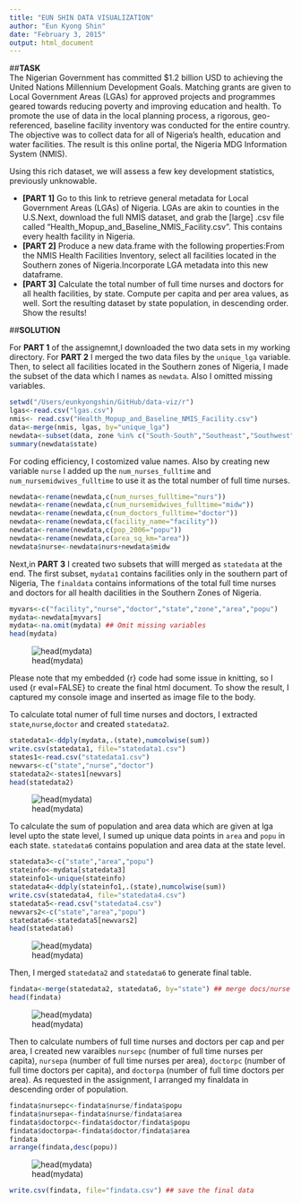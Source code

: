 ```yaml
---
title: "EUN SHIN DATA VISUALIZATION"
author: "Eun Kyong Shin"
date: "February 3, 2015"
output: html_document
---
```

##**TASK** <br>
The Nigerian Government has committed $1.2 billion USD to achieving the United Nations Millennium Development Goals. Matching grants are given to Local Government Areas (LGAs) for approved projects and programmes geared towards reducing poverty and improving education and health. To promote the use of data in the local planning process, a rigorous, geo-referenced, baseline facility inventory was conducted for the entire country. The objective was to collect data for all of Nigeria’s health, education and water facilities. The result is this online portal, the Nigeria MDG Information System (NMIS).

Using this rich dataset, we will assess a few key development statistics, previously unknowable.

- **[PART 1]** Go to this link to retrieve general metadata for Local Government Areas (LGAs) of Nigeria. LGAs are akin to counties in the U.S.Next, download the full NMIS dataset, and grab the [large] .csv file called “Health_Mopup_and_Baseline_NMIS_Facility.csv”. This contains every health facility in Nigeria.
- **[PART 2]** Produce a new data.frame with the following properties:From the NMIS Health Facilities Inventory, select all facilities located in the Southern zones of Nigeria.Incorporate LGA metadata into this new dataframe.
- **[PART 3]** Calculate the total number of full time nurses and doctors for all health facilities, by state. Compute per capita and per area values, as well.
Sort the resulting dataset by state population, in descending order.
Show the results!


##**SOLUTION**


For **PART 1** of the assignemnt,I downloaded the two data sets in my working directory. For **PART 2** I merged the two data files by the `unique_lga` variable. Then, to select all facilities located in the Southern zones of Nigeria, I made the subset of the data which I names as `newdata`. Also I omitted missing variables. 

```r
setwd("/Users/eunkyongshin/GitHub/data-viz/r")
lgas<-read.csv("lgas.csv")
nmis<- read.csv("Health_Mopup_and_Baseline_NMIS_Facility.csv")
data<-merge(nmis, lgas, by="unique_lga")
newdata<-subset(data, zone %in% c("South-South","Southeast","Southwest"))
summary(newdata$state)
```

For coding efficiency, I costomized value names. Also by creating new variable `nurse` I added up the `num_nurses_fulltime` and `num_nursemidwives_fulltime` to use it as the total number of full time nurses. 

```r
newdata<-rename(newdata,c(num_nurses_fulltime="nurs"))
newdata<-rename(newdata,c(num_nursemidwives_fulltime="midw"))
newdata<-rename(newdata,c(num_doctors_fulltime="doctor"))
newdata<-rename(newdata,c(facility_name="facility"))
newdata<-rename(newdata,c(pop_2006="popu"))
newdata<-rename(newdata,c(area_sq_km="area"))
newdata$nurse<-newdata$nurs+newdata$midw
```

Next,in **PART 3** I created two subsets that willl merged as `statedata` at the end. The first subset, `mydata1` contains facilities only in the southern part of Nigeria, The `finaldata` contains informations of the total full time nurses and doctors for all health dacilities in the Southern Zones of Nigeria.  

```r
myvars<-c("facility","nurse","doctor","state","zone","area","popu")
mydata<-newdata[myvars]
mydata<-na.omit(mydata) ## Omit missing variables
head(mydata)
```

![head(mydata)](/Users/eunkyongshin/GitHub/data-viz/r/headmydata1.png)  

Please note that my embedded {r} code had some issue in knitting, so I used {r eval=FALSE} to create the final html document. To show the result, I captured my console image and inserted as image file to the body.

To calculate total numer of full time nurses and doctors, I extracted `state`,`nurse`,`doctor` and created `statedata2`.

```r
statedata1<-ddply(mydata,.(state),numcolwise(sum))
write.csv(statedata1, file="statedata1.csv")
states1<-read.csv("statedata1.csv")
newvars<-c("state","nurse","doctor")
statedata2<-states1[newvars]
head(statedata2)
```

![head(mydata)](/Users/eunkyongshin/GitHub/data-viz/r/head2.png)   

To calculate the sum of population and area data which are given at lga level upto the state level, I sumed up unique data points in `area` and `popu` in each state. `statedata6` contains population and area data at the state level. 

```r
statedata3<-c("state","area","popu")
stateinfo<-mydata[statedata3]
stateinfo1<-unique(stateinfo)
statedata4<-ddply(stateinfo1,.(state),numcolwise(sum))
write.csv(statedata4, file="statedata4.csv")
statedata5<-read.csv("statedata4.csv")
newvars2<-c("state","area","popu")
statedata6<-statedata5[newvars2]
head(statedata6)
```

![head(mydata)](/Users/eunkyongshin/GitHub/data-viz/r/head3.png)   

Then, I merged `statedata2` and `statedata6` to generate final table. 

```r
findata<-merge(statedata2, statedata6, by="state") ## merge docs/nurse data with state level data
head(findata)
```

![head(mydata)](/Users/eunkyongshin/GitHub/data-viz/r/head4.png)  

Then to calculate numbers of full time nurses and doctors per cap and per area, I created new varaibles `nursepc` (number of full time nurses per capita), `nursepa` (number of full time nurses per area), `doctorpc` (number of full time doctors per capita), and `doctorpa` (number of full time doctors per area). As requested in the assignment, I arranged my finaldata in descending order of population.  


```r
findata$nursepc<-findata$nurse/findata$popu
findata$nursepa<-findata$nurse/findata$area
findata$doctorpc<-findata$doctor/findata$popu
findata$doctorpa<-findata$doctor/findata$area
findata
arrange(findata,desc(popu))
```

![head(mydata)](/Users/eunkyongshin/GitHub/data-viz/r/finaltable.png) 

```r
write.csv(findata, file="findata.csv") ## save the final data
```


